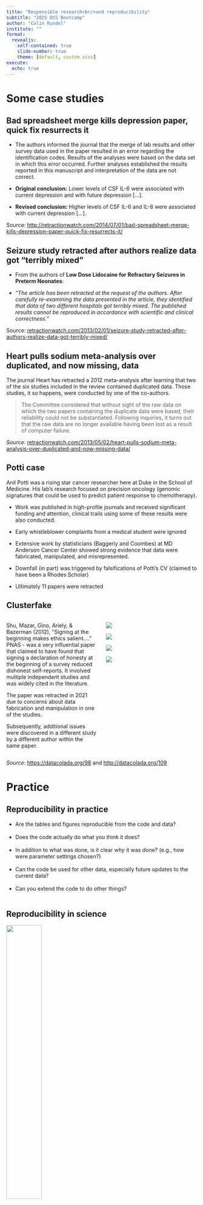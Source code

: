 ```yaml
---
title: "Responsible research<br/>and reproducibility"
subtitle: "2025 DSS Bootcamp"
author: "Colin Rundel"
institute: ""
format: 
  revealjs:
    self-contained: true
    slide-number: true
    theme: [default, custom.scss]
execute:
  echo: true
---
```


# Some case studies


## Bad spreadsheet merge kills depression paper, quick fix resurrects it

- The authors informed the journal that the merge of lab results and other 
survey data used in the paper resulted in an error regarding the 
identification codes. Results of the analyses were based on the data set 
in which this error occurred. Further analyses established the results 
reported in this manuscript and interpretation of the data are not correct.

- **Original conclusion:** Lower levels of CSF IL-6 were associated with 
current depression and with future depression [...].

- **Revised conclusion:** Higher levels of CSF IL-6 and IL-8 were 
associated with current depression [...].

::: aside
Source: <http://retractionwatch.com/2014/07/01/bad-spreadsheet-merge-kills-depression-paper-quick-fix-resurrects-it/>
:::


## Seizure study retracted after authors realize data got "terribly mixed"

- From the authors of **Low Dose Lidocaine for Refractory Seizures in 
  Preterm Neonates**:

- *"The article has been retracted at the request of the authors. After 
  carefully re-examining the data presented in the article, they identified 
  that data of two different hospitals got terribly mixed. The published 
  results cannot be reproduced in accordance with scientific and clinical 
  correctness."*
  

::: aside
Source: [retractionwatch.com/2013/02/01/seizure-study-retracted-after-authors-realize-data-got-terribly-mixed/](http://retractionwatch.com/2013/02/01/seizure-study-retracted-after-authors-realize-data-got-terribly-mixed/)
:::


## Heart pulls sodium meta-analysis over duplicated, and now missing, data


The journal Heart has retracted a 2012 meta-analysis after learning that 
  two of the six studies included in the review contained duplicated data.
  Those studies, it so happens, were conducted by one of the co-authors.

> The Committee considered that without sight of 
  the raw data on which the two papers containing the duplicate data were based,
  their reliability could not be substantiated. Following inquiries, it turns 
  out that the raw data are no longer available having been lost as a result of
  computer failure.


:::aside
*Source*: [retractionwatch.com/2013/05/02/heart-pulls-sodium-meta-analysis-over-duplicated-and-now-missing-data/](http://retractionwatch.com/2013/05/02/heart-pulls-sodium-meta-analysis-over-duplicated-and-now-missing-data/)
:::


## Potti case

Anil Potti was a rising star cancer researcher here at Duke in the School of Medicine. His lab's research focused on precision oncology (genomic signatures that could be used to predict patient response to chemotherapy).

- Work was published in high-profile journals and received significant funding and attention, clinical trails using some of these results were also conducted.

- Early whistleblower complaints from a medical student were ignored

- Extensive work by statisticians (Baggerly and Coombes) at MD Anderson Cancer Center showed strong evidence that data were fabricated, manipulated, and misrepresented.

- Downfall (in part) was triggered by falsifications of Potti's CV (claimed to have been a Rhodes Scholar)

- Ultimately 11 papers were retracted


## Clusterfake {.smaller}

::: {.columns}
::: {.column width="50%"}
Shu, Mazar, Gino, Ariely, & Bazerman (2012), "Signing at the beginning makes ethics salient…." PNAS - was a very influential paper that claimed to have found that signing a declaration of honesty at the beginning of a survey reduced dishonest self-reports. It involved multiple independent studies and was widely cited in the literature. 

The paper was retracted in 2021 due to concerns about data fabrication and manipulation in one of the studies.

Subsequently, additional issues were discovered in a different study by a different author within the same paper.
:::
::: {.column width="50%"}

::: {.r-stack}

![](images/ariely1.png){.fragment .fade-in-then-out}

![](images/ariely2.png){.fragment .fade-in-then-out}

![](images/gino1.png){.fragment .fade-in-then-out}

![](images/gino2.png){.fragment}

:::

:::
:::


::: aside
*Source*: <https://datacolada.org/98> and <http://datacolada.org/109>
:::

# Practice


## Reproducibility in practice

- Are the tables and figures reproducible from the code and data?
<br><br>
- Does the code actually do what you think it does?
<br><br>
- In addition to what was done, is it clear *why* it was done? (e.g., how 
were parameter settings chosen?)
<br><br>
- Can the code be used for other data, especially future updates to the
  current data?
<br><br>
- Can you extend the code to do other things?
<br><br>

## Reproducibility in science

![](images/leek_fig.jpg){fig-align="center" width="43%"}

::: {.aside}
Patil, P., Peng, R.D. & Leek, J.T. A visual tool for defining reproducibility and replicability. Nat Hum Behav 3, 650–652 (2019). https://doi.org/10.1038/s41562-019-0629-z
:::


## Ambitious goal

We need an environment where:

- data, analysis, and results are tightly connected, or better yet, 
inseparable,

- reproducibility is built in,
    + the original data remains untouched
    + all data manipulations and analyses are inherently documented

- all procedures are human readable and understandable.


## Donald Knuth "Literate Programming" (1983)

"Let us change our traditional attitude to the construction of programs: 
Instead of imagining that our main task is to instruct a *computer* what 
to do, let us concentrate rather on explaining to *human beings* what we 
want a computer to do."

"The practitioner of literate programming [...] strives for a program that 
is comprehensible because its concepts have been introduced in an order 
that is best for human understanding, using a mixture of formal and 
informal methods that reinforce each other."

. . .

- These ideas have been around for years!

- Tools for putting them to practice have also been around.

- They have never been as accessible as the current tools.





## Reproducible data analysis stack

<br/>


:::: {.center}
Scriptability

::: {.fragment .col-blue}
R / Python
:::

:::

<br/>
<br/>
<br/>

:::: {.columns}

::: {.column width="50%"}
Literate Programming

::: {.fragment .col-blue}
RMarkdown / Jupyter / Quarto
:::

:::

::: {.right .column width="50%"}
Version Control

::: {.fragment .col-blue}
Git / GitHub
:::
:::

::::

<br/>

